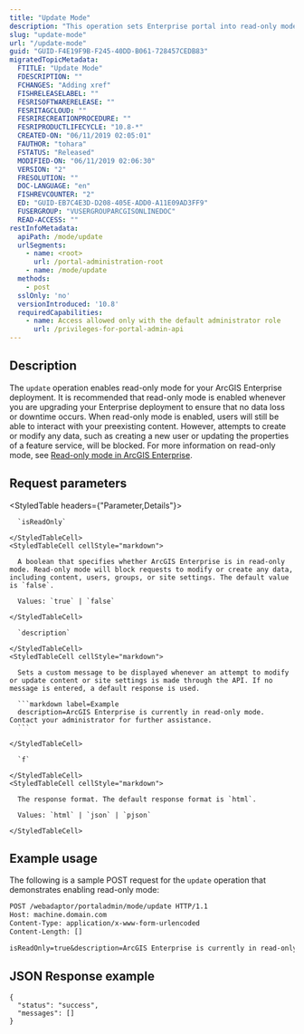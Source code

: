 ```yaml
---
title: "Update Mode"
description: "This operation sets Enterprise portal into read-only mode, as well as any connected servers and data stores."
slug: "update-mode"
url: "/update-mode"
guid: "GUID-F4E19F9B-F245-40DD-B061-728457CEDB83"
migratedTopicMetadata:
  FTITLE: "Update Mode"
  FDESCRIPTION: ""
  FCHANGES: "Adding xref"
  FISHRELEASELABEL: ""
  FESRISOFTWARERELEASE: ""
  FESRITAGCLOUD: ""
  FESRIRECREATIONPROCEDURE: ""
  FESRIPRODUCTLIFECYCLE: "10.8-*"
  CREATED-ON: "06/11/2019 02:05:01"
  FAUTHOR: "tohara"
  FSTATUS: "Released"
  MODIFIED-ON: "06/11/2019 02:06:30"
  VERSION: "2"
  FRESOLUTION: ""
  DOC-LANGUAGE: "en"
  FISHREVCOUNTER: "2"
  ED: "GUID-EB7C4E3D-D208-405E-ADD0-A11E09AD3FF9"
  FUSERGROUP: "VUSERGROUPARCGISONLINEDOC"
  READ-ACCESS: ""
restInfoMetadata:
  apiPath: /mode/update
  urlSegments:
    - name: <root>
      url: /portal-administration-root
    - name: /mode/update
  methods:
    - post
  sslOnly: 'no'
  versionIntroduced: '10.8'
  requiredCapabilities:
    - name: Access allowed only with the default administrator role
      url: /privileges-for-portal-admin-api
---
```


## Description

The `update` operation enables read-only mode for your ArcGIS Enterprise deployment. It is recommended that read-only mode is enabled whenever you are upgrading your Enterprise deployment to ensure that no data loss or downtime occurs. When read-only mode is enabled, users will still be able to interact with your preexisting content. However, attempts to create or modify any data, such as creating a new user or updating the properties of a feature service, will be blocked. For more information on read-only mode, see [Read-only mode in ArcGIS Enterprise](https://enterprise.arcgis.com/en/portal/latest/administer/windows/read-only-mode-in-arcgis-enterprise.htm).

##  Request parameters

<StyledTable headers={"Parameter,Details"}>
  <StyledTableRow>
    <StyledTableCell cellStyle="markdown">

      `isReadOnly` 

    </StyledTableCell>
    <StyledTableCell cellStyle="markdown">

      A boolean that specifies whether ArcGIS Enterprise is in read-only mode. Read-only mode will block requests to modify or create any data, including content, users, groups, or site settings. The default value is `false`.

      Values: `true` | `false`

    </StyledTableCell>
  </StyledTableRow>
  <StyledTableRow>
    <StyledTableCell cellStyle="markdown">

      `description` 

    </StyledTableCell>
    <StyledTableCell cellStyle="markdown">

      Sets a custom message to be displayed whenever an attempt to modify or update content or site settings is made through the API. If no message is entered, a default response is used.

      ```markdown label=Example
      description=ArcGIS Enterprise is currently in read-only mode. Contact your administrator for further assistance.
      ```

    </StyledTableCell>
  </StyledTableRow>
  <StyledTableRow>
    <StyledTableCell cellStyle="markdown">

      `f` 

    </StyledTableCell>
    <StyledTableCell cellStyle="markdown">

      The response format. The default response format is `html`.

      Values: `html` | `json` | `pjson`

    </StyledTableCell>
  </StyledTableRow>
</StyledTable>


## Example usage

The following is a sample POST request for the `update` operation that demonstrates enabling read-only mode:

```markdown
POST /webadaptor/portaladmin/mode/update HTTP/1.1
Host: machine.domain.com
Content-Type: application/x-www-form-urlencoded
Content-Length: []

isReadOnly=true&description=ArcGIS Enterprise is currently in read-only mode. Contact your administrator for further assistance&f=json
```

## JSON Response example

```other
{
  "status": "success",
  "messages": []
}
```